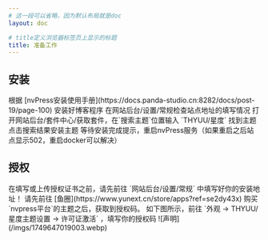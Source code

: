 ```yaml
---
# 这一段可以省略，因为默认布局就是doc
layout: doc

# title定义浏览器标签页上显示的标题
title: 准备工作
---
```


## 安装

<Steps>
  <Step>
    根据
    [nvPress安装使用手册](https://docs.panda-studio.cn:8282/docs/post-19/page-100)
    安装好博客程序
  </Step>
  <Step>在网站后台/设置/常规检查站点地址的填写情况</Step>
  <Step>
    打开网站后台/套件中心/获取套件，在`搜索主题`位置输入 `THYUU/星度` 找到主题
  </Step>
  <Step>点击搜索结果安装主题</Step>
  <Step>
    等待安装完成提示，重启nvPress服务（如果重启之后站点显示502，重启docker可以解决）
  </Step>
</Steps>

## 授权

<Callout title="重要提示">
  在填写或上传授权证书之前，请先前往 `网站后台/设置/常规` 中填写好你的安装地址！
</Callout>

<Steps>
  <Step>
    请先前往 [鱼圈](https://www.yunext.cn/store/apps?ref=se2dy43x)
    购买`nvpress平台`的主题之后，获取到授权码。
  </Step>
  <Step>
    如下图所示，前往 `外观 -> THYUU/星度主题设置 -> 许可证激活` ，填写你的授权码
    ![声明](/imgs/1749647019003.webp)
  </Step>
</Steps>
